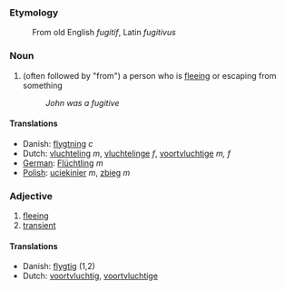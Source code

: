 === Etymology ===
:From old English ''fugitif'', Latin ''fugitivus''

=== Noun ===
#(often followed by "from") a person who is [[flee]]ing or escaping from something
#:''John was a fugitive''

====Translations====
*Danish: [[flygtning]] ''c''
*Dutch: [[vluchteling]] ''m'', [[vluchtelinge]] ''f'', [[voortvluchtige]] ''m, f''
*[[German]]: [[Flüchtling]] ''m''
*[[Polish]]: [[uciekinier]] ''m'', [[zbieg]] ''m''

=== Adjective ===
#[[flee]]ing
#[[transient]]

====Translations====
*Danish: [[flygtig]] (1,2)
*Dutch: [[voortvluchtig]], [[voortvluchtige]]